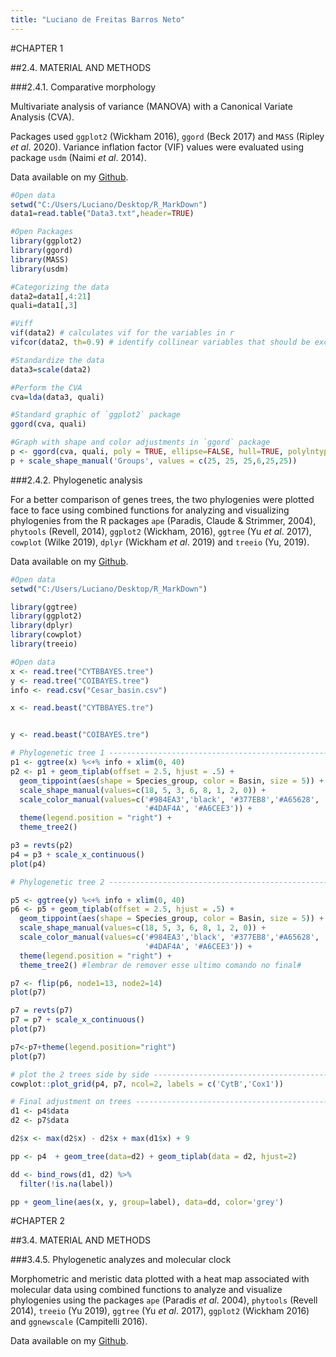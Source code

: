 ```yaml
---
title: "Luciano de Freitas Barros Neto"
---
```



#CHAPTER 1

##2.4.	 MATERIAL AND METHODS

###2.4.1. Comparative morphology

Multivariate analysis of variance (MANOVA) with a Canonical Variate Analysis (CVA).

Packages used `ggplot2` (Wickham 2016), `ggord` (Beck 2017) and `MASS` (Ripley *et al*. 2020). Variance inflation factor (VIF) values were evaluated using package `usdm` (Naimi *et al*. 2014).

Data available on my [Github](https://github.com/LucianoFBNeto/Tese_LucianoFBNeto).

```r

#Open data
setwd("C:/Users/Luciano/Desktop/R_MarkDown")
data1=read.table("Data3.txt",header=TRUE)

```


```r
#Open Packages
library(ggplot2)
library(ggord)
library(MASS)
library(usdm)
```

```r
#Categorizing the data
data2=data1[,4:21]
quali=data1[,3]

#Viff
vif(data2) # calculates vif for the variables in r
vifcor(data2, th=0.9) # identify collinear variables that should be excluded
```

```r
#Standardize the data
data3=scale(data2)

#Perform the CVA
cva=lda(data3, quali)

#Standard graphic of `ggplot2` package
ggord(cva, quali) 

#Graph with shape and color adjustments in `ggord` package
p <- ggord(cva, quali, poly = TRUE, ellipse=FALSE, hull=TRUE, polylntyp = quali, cols = c("#FF7F00","#1F78B4", "#B15928","#33A02C","#A6CEE3","#E31A1C"), size=3)
p + scale_shape_manual('Groups', values = c(25, 25, 25,6,25,25))
```


###2.4.2.	Phylogenetic analysis

For a better comparison of genes trees, the two phylogenies were plotted face to face using combined functions for analyzing and visualizing phylogenies from the R packages `ape` (Paradis, Claude & Strimmer, 2004), `phytools` (Revell, 2014), `ggplot2` (Wickham, 2016), `ggtree` (Yu *et al*. 2017), `cowplot` (Wilke 2019), `dplyr` (Wickham *et al*. 2019) and `treeio` (Yu, 2019). 

Data available on my [Github](https://github.com/LucianoFBNeto/Tese_LucianoFBNeto).

```r
#Open data
setwd("C:/Users/Luciano/Desktop/R_MarkDown")

```

```r
library(ggtree)
library(ggplot2)
library(dplyr)
library(cowplot)
library(treeio)
```

```r
#Open data
x <- read.tree("CYTBBAYES.tree")
y <- read.tree("COIBAYES.tree")
info <- read.csv("Cesar_basin.csv")

x <- read.beast("CYTBBAYES.tre")


y <- read.beast("COIBAYES.tre")

```

```r
# Phylogenetic tree 1 -----------------------------------------------------
p1 <- ggtree(x) %<+% info + xlim(0, 40)
p2 <- p1 + geom_tiplab(offset = 2.5, hjust = .5) +
  geom_tippoint(aes(shape = Species_group, color = Basin, size = 5)) +
  scale_shape_manual(values=c(18, 5, 3, 6, 8, 1, 2, 0)) +
  scale_color_manual(values=c('#984EA3','black', '#377EB8','#A65628',
                              '#4DAF4A', '#A6CEE3')) +
  theme(legend.position = "right") +
  theme_tree2()

p3 = revts(p2)
p4 = p3 + scale_x_continuous()
plot(p4)
```

```r
# Phylogenetic tree 2 -----------------------------------------------------

p5 <- ggtree(y) %<+% info + xlim(0, 40)
p6 <- p5 + geom_tiplab(offset = 2.5, hjust = .5) +
  geom_tippoint(aes(shape = Species_group, color = Basin, size = 5)) +
  scale_shape_manual(values=c(18, 5, 3, 6, 8, 1, 2, 0)) +
  scale_color_manual(values=c('#984EA3','black', '#377EB8','#A65628',
                              '#4DAF4A', '#A6CEE3')) +
  theme(legend.position = "right") +
  theme_tree2() #lembrar de remover esse ultimo comando no final#

p7 <- flip(p6, node1=13, node2=14)
plot(p7)

p7 = revts(p7)
p7 = p7 + scale_x_continuous()
plot(p7)

p7<-p7+theme(legend.position="right")
plot(p7)
```

```r
# plot the 2 trees side by side --------------------------------------------
cowplot::plot_grid(p4, p7, ncol=2, labels = c('CytB','Cox1'))
```

```r
# Final adjustment on trees -----------------------------------------------------
d1 <- p4$data
d2 <- p7$data

d2$x <- max(d2$x) - d2$x + max(d1$x) + 9

pp <- p4  + geom_tree(data=d2) + geom_tiplab(data = d2, hjust=2)

dd <- bind_rows(d1, d2) %>% 
  filter(!is.na(label))

pp + geom_line(aes(x, y, group=label), data=dd, color='grey')
```


#CHAPTER 2

##3.4.	MATERIAL AND METHODS

###3.4.5.	Phylogenetic analyzes and molecular clock

Morphometric and meristic data plotted with a heat map associated with molecular data using combined functions to analyze and visualize phylogenies using the packages `ape` (Paradis *et al*. 2004), `phytools` (Revell 2014), `treeio` (Yu 2019), `ggtree` (Yu *et al*. 2017), `ggplot2` (Wickham 2016) and `ggnewscale` (Campitelli 2016).

Data available on my [Github](https://github.com/LucianoFBNeto/Tese_LucianoFBNeto).